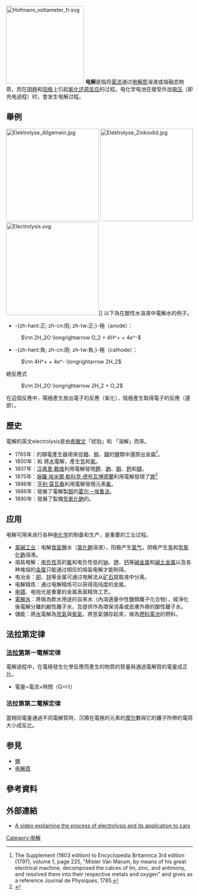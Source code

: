 [[File:Hofmann_voltameter_fr.svg|210px]]
'''电解'''是指将[[電流|電流]]通过[[电解质|电解质]]溶液或熔融态物质，而在[[阴極|阴極]]和[[阳极|阳极]]上引起[[氧化还原反应|氧化还原反应]]的过程。电化学电池在接受外加[[电压|电压]]（即充电過程）时，會发生电解过程。

== 舉例 ==
[[File:Elektrolyse_Allgemein.jpg|250px]]
[[File:Elektrolyse_Zinkiodid.jpg|250px]]
[[File:Electrolysis.svg|250px]]]]
以下為在酸性水溶液中電解水的例子。
* -{zh-hant:正; zh-cn:阳; zh-tw:正;}-極（anode）：
: <math>
\rm 2H_2O \longrightarrow O_2 + 4H^+ + 4e^-
</math>
* -{zh-hant:負; zh-cn:阴; zh-tw:負;}-極（cathode）：
: <math>
\rm 4H^+ + 4e^- \longrightarrow 2H_2
</math>
總反應式
: <math>
\rm 2H_2O \longrightarrow 2H_2 + O_2
</math>

在這個反應中，陽極產生放出電子的反應（氧化），陰極產生取得電子的反應（還原）。

==歷史==
電解的英文electrolysis是由[[希臘文|希臘文]]{{lang|grc|ἤλεκτρον}}{{IPA-el|ɛ̌ːlektron|}}「琥珀」和''{{lang|grc|λύσις}}'' {{IPA-el|lýsis|}} 「溶解」而來。

*1785年：{{link-en|Martinus van Marum|Martinus van Marum}}的靜電產生器用來從[[錫|錫]]、[[鋅|鋅]]、[[銻|銻]]的鹽類中還原出金屬<ref>The Supplement (1803 edition) to Encyclopedia Britannica 3rd edition (1797), volume 1, page 225, "Mister Van Marum, by means of his great electrical machine, decomposed the calces of tin, zinc, and antimony, and resolved them into their respective metals and oxygen" and gives as a reference Journal de Physiques, 1785.</ref>。
*1800年：{{link-en|William Nicholson|William Nicholson (chemist)}}和{{link-en|Anthony Carlisle|Anthony Carlisle}}<!--(view also [[Johann_Ritter|Johann Ritter]])-->將[[水|水]]電解，產生[[氫|氫]]和[[氧|氧]]。
*1807年：[[汉弗里·戴维|汉弗里·戴维]]利用電解發現[[鉀|鉀]]、[[鈉|鈉]]、[[鋇|鋇]]、[[鈣|鈣]]和[[鎂|鎂]]。
*1875年：[[保羅·埃米爾·勒科克·德布瓦博德蘭|保羅·埃米爾·勒科克·德布瓦博德蘭]]利用電解發現了[[镓|镓]]<ref>{{cite book|author=Sir William Crookes|title=The Chemical news and journal of industrial science; with which is incorporated the "Chemical gazette.": A journal of practical chemistry in all its applications to pharmacy, arts and manufactures|url=http://books.google.com/books?id=XgDOAAAAMAAJ&pg=PA294|accessdate=27 February 2011|year=1875|publisher=Chemical news office.|pages=294–|archive-date=2014-02-10|archive-url=https://web.archive.org/web/20140210033410/http://books.google.com/books?id=XgDOAAAAMAAJ&pg=PA294|dead-url=no}}</ref>
*1886年：[[亨利·莫瓦桑|亨利·莫瓦桑]]利用電解發現元素[[氟|氟]]。
*1886年：發展了電解製[[鋁|鋁]]的[[霍尔－埃鲁法|霍尔－埃鲁法]]。
*1890年：發展了製備[[氫氧化鈉|氫氧化鈉]]的{{link-en|卡斯纳-凯耳纳过程|Castner-Kellner process}}。

== 应用 ==
电解可用来进行各种[[电化学|电化学]]的制备和生产，是重要的工业过程。
* [[氯碱工业|氯碱工业]]：电解[[食盐|食盐]]鹽水（[[氯化鈉|氯化鈉]]溶液），阳极产生[[氯气|氯气]]，阴极产生[[氢|氢]]和[[氫氧化鈉|氫氧化鈉]]溶液。
* 熔盐电解：[[电负性|电负性]]高的[[氟|氟]]和电负性低的[[钠|钠]]、[[钾|钾]]、[[钙|钙]]等[[碱金属|碱金属]]和[[碱土金属|碱土金属]]以及各种难熔的[[金属|金属]]只能通过相应的熔盐电解才能制得。
* 电冶金：[[铜|铜]]、[[锌|锌]]等金属可通过电解法从[[矿石|矿石]]提取液中分离。
* 电解精炼：通过电解精炼可以获得高纯度的金属。
* [[电镀|电镀]]、电抛光是重要的金属表面精饰工艺。
* [[電解水|電解水]]：將做為飲水用途的自來水（內溶適量中性鹽類離子化合物），經淨化後電解分離的鹼性離子水，及提供作為環保消毒或皮膚外療的酸性離子水。
* 儲能：將[[水|水]]電解為[[氫氣|氫氣]]與[[氧氣|氧氣]]，將氫氣儲存起來，做為[[燃料電池|燃料電池]]的燃料。

== 法拉第定律 ==
{{Main|法拉第電解定律}}
===[[法拉第|法拉第]]第一電解定律===
電解過程中，在電極發生化學反應而產生的物質的質量與通過電解質的電量成正比。
*電量=電流×時間（Q=I·t）

===法拉第第二電解定律===
當相同電量通過不同電解質時，沉積在電極的元素的[[摩尔|摩尔]]數與它的離子所帶的電荷大小成反比。

== 参見 ==
* [[盐_(化学)|鹽]]
* [[电解质|电解质]]

==參考資料==
{{reflist}}
== 外部連結 ==
* [http://www.youtube.com/watch?v=aK6cuypqD8M A video explaining the process of electrolysis and its application to cars]{{Wayback|url=http://www.youtube.com/watch?v=aK6cuypqD8M |date=20160425081850 }}

{{电力模板}}
{{Authority control}}
[[Category:电解|Category:电解]]